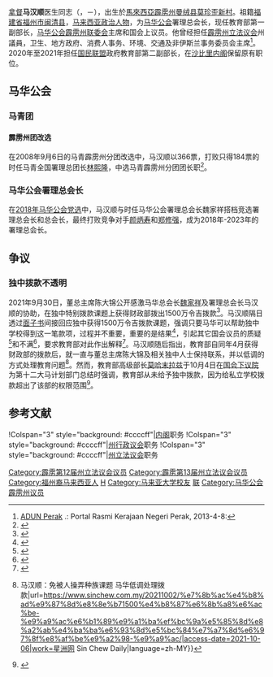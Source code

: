 {{noteTA
|G1=melayu
}}
{{Infobox Officeholder
| honorific-prefix = [[拿督|拿督]]
| name = 马汉顺
| office = {{MYS}}[[马来西亚教育部|教育部]]副部长
| term_start = 2021年8月30日
| term_end = 
| alongside = 莫哈末阿拉敏
| monarch = <sup>[[最高元首|最高元首]]</sup>[[苏丹阿都拉|苏丹阿都拉]]
| primeminister = [[依斯迈沙比里|依斯迈沙比里]]
| minister = [[莫哈末拉兹|莫哈末拉兹]]（[[国盟|国盟]][[土团党|土团党]]）
| predecessor = ''自己''
| successor = 
| term_start1 = 2020年3月10日
| term_end1 = 2021年8月16日
| alongside1 = 慕斯里敏亚哈雅
| monarch1 = <sup>[[最高元首|最高元首]]</sup>[[苏丹阿都拉|苏丹阿都拉]]
| primeminister1 = [[慕尤丁|慕尤丁]]
| minister1 = 莫哈末拉迪
| predecessor1 = [[张念群|张念群]]
| successor1 = ''自己''
| office2 = {{马华公会}}署理总会长
| term_start2 = 2018年11月4日
| term_end2 = 
| predecessor2 = [[魏家祥|魏家祥]]
| successor2 = 
| assembly3 = 霹雳州议会
| constituency_AM3 = {{zyx|积莪营}}
| term_start3 = 2008年3月8日
| term_end3 = 2018年5月10日
| majority3 = 
| predecessor3 = 郑光祖<ref>{{cite news|url=http://www.sinchew.com.my/node/523787|title=多名旧人除名·议员更上一层楼·霹马华大选重洗牌|publisher=[[星洲网|星洲网]]|date=2018-01-09}}</ref>（[[国阵|国阵]][[马华公会|马华公会]]）
| birth_date = 1965年7月19日
| birth_place = {{马来西亚}}{{Perak}}莫珍歪新村
| death_date = 
| death_place = 
| nationality = {{MYS}}
| party = {{国民阵线}}<br>{{马华公会}}
| sex = 男性
| spouse = 
| children = 2男1女
| religion = [[佛教|佛教]]
| profession = 
| image = Mah Hang Soon.png
| alma_mater = [[马来亚大学|马来亚大学]]
| successor3 = [[阿末法依沙|阿末法依沙]]<ref>{{cite news|url=http://www.kwongwah.com.my/?p=515266|title=【大马变天】霹希联主席出任大臣|publisher=光华网|date=2018-05-12|access-date=2019-01-12|archive-url=https://web.archive.org/web/20190112195142/http://www.kwongwah.com.my/?p=515266|archive-date=2019-01-12|dead-url=yes}}</ref>（[[希盟|希盟]][[土团党|土团党]]）
| native_name = Mah Hang Soon
| honorific-suffix = [[马来西亚上议院|上议员]] [[医生|医生]] [[党同志|同志]]
| 1blankname2 = 总会长
| 1namedata2 = [[魏家祥|魏家祥]]
| 2blankname2 = 总秘书
| 2namedata2 = [[周美芬|周美芬]]<br>[[张盛闻|张盛闻]]
| office4 = {{马华公会}}[[马来西亚华人公会霹雳州联委会|霹雳州联委会]]主席
| residence = {{MYS}}{{Perak}}
| 1blankname4 = 总会长
| 1namedata4 = [[廖中莱|廖中莱]]<br>[[魏家祥|魏家祥]]
| 2blankname4 = 署理总会长
| 2namedata4 = [[魏家祥|魏家祥]]<br>''自己''
| native place = [[福建省|福建省]][[福州市|福州市]][[闽清县|闽清县]]
}}

[[拿督|拿督]]'''马汉顺'''医生同志（{{Lang-ms|Mah Hang Soon}}，{{Birth date|year=1965|month=7|day=19}}－），出生於[[馬來西亞|馬來西亞]][[霹雳州|霹雳州]][[曼绒县|曼绒县]][[莫珍歪新村|莫珍歪新村]]。祖籍[[福建省|福建省]][[福州市|福州市]][[闽清县|闽清县]]，[[马来西亚|马来西亚]][[政治人物|政治人物]]，为[[馬來西亞華人公會|马华公会]]署理总会长，现任教育部第一副部长，[[马来西亚华人公会霹雳州联委会|马华公会霹雳州联委会]]主席和国会上议员。他曾经担任[[霹雳州立法议会|霹雳州立法议会]]{{zyx|积莪营}}州議員，卫生、地方政府、消费人事务、环境、交通及非伊斯兰事务委员会主席<ref> [http://www.perak.gov.my/index.php/kerajaan-negeri/adun-perak ADUN Perak] {{webarchive|url=https://web.archive.org/web/20130122011957/http://www.perak.gov.my/index.php/kerajaan-negeri/adun-perak |date=2013-01-22 }}.: Portal Rasmi Kerajaan Negeri Perak, 2013-4-8:</ref>。2020年至2021年担任[[国民联盟_(马来西亚)|国民联盟]]政府教育部第二副部长，在[[沙比里内阁|沙比里内阁]]保留原有职位。

== 马华公会 ==

=== 马青团 ===

==== 霹雳州团改选 ====
在2008年9月6日的马青霹雳州分团改选中，马汉顺以366票，打败只得184票的时任马青全国署理总团长[[林熙隆|林熙隆]]，中选马青霹雳州分团团长职<ref>{{Cite web|title=林熙隆竞选霹州团长败北周美芬蝉联雪妇女组主席|url=https://www.malaysiakini.com/news/89210|access-date=2021-10-10|date=2008-09-06|work=Malaysiakini}}</ref>。

=== 马华公会署理总会长 ===
在[[2018年马来西亚华人公会党选|2018年马华公会党选]]中，马汉顺与时任马华公会署理总会长魏家祥搭档竞选署理总会长和总会长，最终打败竞争对手[[颜炳寿|颜炳寿]]和[[郑修强|郑修强]]，成为2018年-2023年的署理总会长。

== 争议 ==
=== 独中拨款不透明 ===
2021年9月30日，董总主席陈大锦公开感激马华总会长[[魏家祥|魏家祥]]及署理总会长马汉顺的协助，在独中特别拨款课题上获得财政部拨出1500万令吉拨款<ref>{{Cite web|title=董总：全国60+2+1独中 政府今年拨款1500万|url=https://www.kwongwah.com.my/20210930/%e8%91%a3%e6%80%bb%ef%bc%9a%e5%85%a8%e5%9b%bd6021%e7%8b%ac%e4%b8%ad-%e6%94%bf%e5%ba%9c%e4%bb%8a%e5%b9%b4%e6%8b%a8%e6%ac%be1500%e4%b8%87/|access-date=2021-10-06|work=光华网|language=zh-MY}}</ref>。马汉顺隔日透过[[Facebook|面子书]]间接回应独中获得1500万令吉拨款课题，强调只要马华可以帮助独中学校得到这一笔款项，过程并不重要，重要的是结果<ref>{{Cite web|title=马汉顺：独中拨款过程不重要 要看的是结果|url=https://www.orientaldaily.com.my/news/nation/2021/10/01/441468|access-date=2021-10-06|date=2021-10-01|work=東方網 馬來西亞東方日報|language=zh-Hans}}</ref>，引起其它国会议员的质疑<ref>{{Cite web|title=玛夫兹：政府宁拨1500万给独中 却不愿协助私立宗教学校|url=https://www.orientaldaily.com.my/news/nation/2021/10/04/442079|access-date=2021-10-06|date=2021-10-04|work=東方網 馬來西亞東方日報|language=zh-Hans}}</ref>和不满<ref>{{Cite web|title=独中拨款捧马华踩希盟 黄家和讽陈大锦“厉害！”|url=https://www.orientaldaily.com.my/news/north/2021/10/01/441377|access-date=2021-10-06|date=2021-10-01|work=東方網 馬來西亞東方日報|language=zh-Hans}}</ref>，要求教育部对此作出解释<ref>{{Cite web|title=为何独中获1500万拨款？伊党国会议员促教长交代|url=https://www.cincainews.com/news/malaysia/2021/10/03/pas-mp-urge-education-minister-to-explain-why-chinese-private-schools-got-r/2010389|access-date=2021-10-06|last=张晓真|first=2021年 10月 03日 星期日 04:14 下午 Myt|work=www.cincainews.com|language=zh}}</ref>。马汉顺随后指出，教育部自同年4月获得财政部的拨款后，就一直与董总主席陈大锦及相关独中人士保持联系，并以低调的方式处理教育问题<ref>{{Cite web|title=独中重获1500万拨款 {{!}} 马汉顺：免被人操弄种族课题 马华低调处理拨款|url=https://www.sinchew.com.my/20211002/%e7%8b%ac%e4%b8%ad%e9%87%8d%e8%8e%b71500%e4%b8%87%e6%8b%a8%e6%ac%be-%e9%a9%ac%e6%b1%89%e9%a1%ba%ef%bc%9a%e5%85%8d%e8%a2%ab%e4%ba%ba%e6%93%8d%e5%bc%84%e7%a7%8d%e6%97%8f%e8%af%be%e9%a2%98-%e9%a9%ac/|access-date=2021-10-06|work=星洲网 Sin Chew Daily|language=zh-MY}}</ref>。然而，教育部高级部长[[莫哈末拉兹|莫哈末拉兹]]于10月4日在[[馬來西亞下議院|国会下议院]]为第十二大马计划部门总结时强调，教育部从未给予独中拨款，因为给私立学校拨款超出了该部的权限范围<ref>{{Cite web|title=私立学校拨款超出权限范围 拉兹吉丁：教部不曾拨款给独中|url=https://www.orientaldaily.com.my/news/nation/2021/10/05/442270|access-date=2021-10-06|date=2021-10-05|work=東方網 馬來西亞東方日報|language=zh-Hans}}</ref>。

==参考文献==
{{Portal|马来西亚}}
{{reflist}}

{{start box}}
!Colspan="3" style="background: #ccccff"|{{MYS}}[[马来西亚内阁|内阁]]职务
{{S-before|[[张念群|张念群]]|[[希盟|希盟]][[民行党|行动党]]}}
{{S-title|[[马来西亚教育部|教育部]]第一副部长|2020年3月9日－}}
{{S-inc}}
!Colspan="3" style="background: #ccccff"|{{Perak}}[[霹雳州行政议会|州行政议会]]职务
{{S-before|}}
{{S-title|卫生、地方政府、消费人事务、环境、交通<br>及非伊斯兰事务常务委员会主席|2009－2018}}
{{S-after|}}
!Colspan="3" style="background: #ccccff"|{{Perak}}[[霹雳州议会|州立法议会]]职务
{{S-before|[[郑光祖|郑光祖]]|[[国阵|国阵]][[马华公会|马华公会]]}}
{{S-title|{{zyx|积莪营}}议员|2008－2018}}
{{S-after|[[阿末法依沙|阿末法依沙]]|[[希盟|希盟]][[土团党|土团党]]}}
{{end box}}

{{马来西亚第21届内阁成员}}
{{马来西亚第22届内阁成员}}

[[Category:霹雳第12届州立法议会议员|Category:霹雳第12届州立法议会议员]]
[[Category:霹雳第13届州立法议会议员|Category:霹雳第13届州立法议会议员]]
[[Category:福州裔马来西亚人|Category:福州裔马来西亚人]]
[[Category:马姓|H]]
[[Category:马来亚大学校友|Category:马来亚大学校友]]
[[Category:马来西亚第14届国会上议员|联]]
[[Category:马华公会霹雳州议员|Category:马华公会霹雳州议员]]